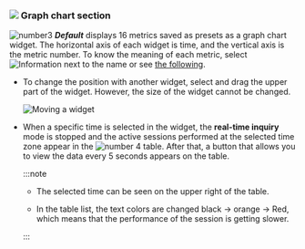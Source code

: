 ### ![](/img/number-02.png) Graph chart section

![number3](/img/number-03.png) **_Default_** displays 16 metrics saved as presets as a graph chart widget. The horizontal axis of each widget is time, and the vertical axis is the metric number. To know the meaning of each metric, select ![Information](/img/ic-info-circle.svg) next to the name or see [the following](metrics-data-list).

- To change the position with another widget, select and drag the upper part of the widget. However, the size of the widget cannot be changed.

  ![Moving a widget](/img/db-dashboard-move-widget.png)

- When a specific time is selected in the widget, the **real-time inquiry** mode is stopped and the active sessions performed at the selected time zone appear in the ![number 4](/img/number-04.png) <Cmdname sid="active_sessions" className="uitext" /> table. After that, a button that allows you to view the data every 5 seconds appears on the <Cmdname sid="active_sessions" className="uitext" /> table.

  <ProdImg img='db-instance-monitoring-seltime.png' />

  :::note

  - The selected time can be seen on the upper right of the <Cmdname sid="active_sessions" className="uitext" /> table.

  - In the <Cmdname sid="active_sessions" className="uitext" /> table list, the text colors are changed black → <span class='slow'>orange</span> → <span class='vslow'>Red</span>, which means that the performance of the session is getting slower.

  :::
